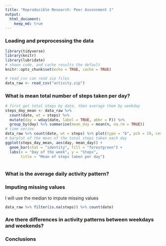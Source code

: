 ```yaml
---
title: "Reproducible Research: Peer Assessment 1"
output: 
  html_document:
    keep_md: true
--- 
```



### Loading and preprocessing the data

```r
library(tidyverse)
library(knitr)
library(lubridate)
# shown code, and cache results the default
knitr::opts_chunk$set(echo = TRUE, cache = TRUE)
```
```r
# read_csv can read zip files
data_raw <- read_csv("activity.zip")
```

### What is mean total number of steps taken per day?

```r
# first get total steps by date, then average them by weekday
steps_day_mean <- data_raw %>% 
  count(date, wt = steps) %>%
  mutate(day = wday(date, label = TRUE, abbr = F)) %>% 
  group_by(day) %>% summarise(mean_day = mean(n, na.rm = TRUE))
# time series
data_raw %>% count(date, wt = steps) %>% plot(type = "b", pch = 19, cex = .5); grid()
# barplot of the mean of the total steps taken each day
ggplot(steps_day_mean, aes(day, mean_day)) +
  geom_bar(stat = "identity", fill = "forestgreen") +
  labs(x = "Day of the week", y = "Steps", 
       title = "Mean of steps taken per day")
  
```


### What is the average daily activity pattern?



### Imputing missing values

I will use the median to impute missing values
```r
data_raw %>% filter(is.na(steps)) %>% count(date)
```



### Are there differences in activity patterns between weekdays and weekends?



### Conclusions  




